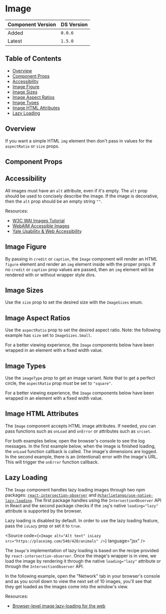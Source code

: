 

<Meta of={ImageStories} />

# Image

| Component Version | DS Version |
| ----------------- | ---------- |
| Added             | `0.0.6`    |
| Latest            | `1.5.0`    |

## Table of Contents

- [Overview](#overview)
- [Component Props](#component-props)
- [Accessibility](#accessibility)
- [Image Figure](#image-figure)
- [Image Sizes](#image-sizes)
- [Image Aspect Ratios](#image-aspect-ratios)
- [Image Types](#image-types)
- [Image HTML Attributes](#image-html-attributes)
- [Lazy Loading](#lazy-loading)

## Overview

<Description of={ImageStories.WithControls} />

If you want a simple HTML `img` element then don't pass in values for the
`aspectRatio` or `size` props.

## Component Props

<Canvas of={ImageStories.WithControls} />

<ArgTypes of={ImageStories.WithControls} />

## Accessibility

All images must have an `alt` attribute, even if it's empty. The `alt` prop should
be used to concisely describe the image. If the image is decorative, then the
`alt` prop should be an empty string `""`.

Resources:

- [W3C WAI Images Tutorial](https://www.w3.org/WAI/tutorials/images/)
- [WebAIM Accessible Images](https://webaim.org/techniques/images/)
- [Yale Usability & Web Accessibility](https://usability.yale.edu/web-accessibility/articles/images)

## Image Figure

By passing in `credit` or `caption`, the `Image` component will
render an HTML `figure` element and render an `img` element inside with the
proper props. If no `credit` or `caption` prop values are passed,
then an `img` element will be rendered with or without wrapper style divs.

<Canvas of={ImageStories.FigureAndFigcaption} />

## Image Sizes

Use the `size` prop to set the desired size with the `ImageSizes` enum.

<Canvas of={ImageStories.ImageSizes} />

## Image Aspect Ratios

Use the `aspectRatio` prop to set the desired aspect ratio. Note: the
following example has `size` set to `ImageSizes.Small`.

For a better viewing experience, the `Image` components below have been wrapped
in an element with a fixed width value.

<Canvas of={ImageStories.ImageAspectRatios} />

## Image Types

Use the `imageType` prop to get an image variant. Note that to get a perfect
circle, the `aspectRatio` prop _must_ be set to `"square"`.

For a better viewing experience, the `Image` components below have been wrapped
in an element with a fixed width value.

<Canvas of={ImageStories.ImageTypes} />

## Image HTML Attributes

The `Image` component accepts HTML image attributes. If needed, you can pass
functions such as `onLoad` and `onError` or attributes such as `srcset`.

For both examples below, open the browser's console to see the log messages. In
the first example below, when the image is finished loading, the `onLoad`
function callback is called. The image's dimensions are logged. In the second
example, there is an (intentional) error with the image's URL. This will trigger
the `onError` function callback.

<Canvas of={ImageStories.ImageHTMLAttributes} />

## Lazy Loading

The `Image` component handles lazy loading images through two npm packages:
[`react-intersection-observer`](https://github.com/thebuilder/react-intersection-observer)
and [`@charlietango/use-native-lazy-loading`](https://www.npmjs.com/package/@charlietango/use-native-lazy-loading).
The first package handles using the `IntersectionObserver` API in React and the
second package checks if the `img`'s native `loading="lazy"` attribute is
supported by the browser.

Lazy loading is disabled by default. In order to use the lazy loading feature,
pass the `isLazy` prop or set it to `true`.

<Source
  code={`
<Image alt="Alt text" isLazy src="https://placeimg.com/540/420/animals" />
`}
  language="jsx"
/>

The `Image`'s implementation of lazy loading is based on the recipe provided by
`react-intersection-observer`. Once the image's wrapper is in view, we load the
image by rendering it through the native `loading="lazy"` attribute or through
the `IntersectionObserver` API.

In the following example, open the "Network" tab in your browser's console and
as you scroll down to view the next set of 10 images, you'll see that they get
loaded as the images come into the window's view.

Resources:

- [Browser-level image lazy-loading for the web](https://web.dev/browser-level-image-lazy-loading/)

<Canvas of={ImageStories.LazyLoading} />
